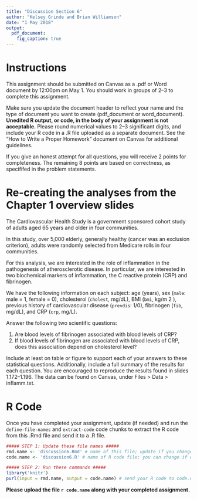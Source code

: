 ```yaml
---
title: "Discussion Section 6"
author: "Kelsey Grinde and Brian Williamson"
date: "1 May 2018"
output: 
  pdf_document:
    fig_caption: true
---
```


# Instructions

This assignment should be submitted on Canvas as a .pdf or Word document by 12:00pm on May 1. You should work in groups of 2--3 to complete this assignment.

Make sure you update the document header to reflect your name and the type of document you want to create (pdf_document or word_document). **Unedited R output, or code, in the body of your assignment is not acceptable.** Please round numerical values to 2--3 significant digits, and include your R code in a .R file uploaded as a separate document. See the "How to Write a Proper Homework" document on Canvas for additional guidelines.  

If you give an honest attempt for all questions, you will receive 2 points for completeness. The remaining 8 points are based on correctness, as specififed in the problem statements.

# Re-creating the analyses from the Chapter 1 overview slides

The Cardiovascular Health Study is a government sponsored
cohort study of adults aged 65 years and older in four
communities.

In this study, over 5,000 elderly, generally healthy (cancer was
an exclusion criterion), adults were randomly selected from
Medicare rolls in four communities.

For this analysis, we are interested in the role of inflammation
in the pathogenesis of atherosclerotic disease. In particular,
we are interested in two biochemical markers of
inflammation, the C reactive protein (CRP) and
fibrinogen.

We have the following information on each subject: age
(years), sex (`male`: male = 1, female = 0), cholesterol
(`cholest`, mg/dL), BMI (`bmi`, kg/m 2 ), previous history of
cardiovascular disease (`prevdis`: 1/0), fibrinogen (`fib`,
mg/dL), and CRP (`crp`, mg/L).

Answer the following two scientific questions:

1. Are blood levels of fibrinogen associated with blood levels of CRP?
2. If blood levels of fibrinogen are associated with blood levels of CRP, does this association depend on cholesterol level?

Include at least on table or figure to support each of your answers to these statistical questions. Additionally, include a full summary of the results for each question. You are encouraged to reproduce the results found in slides 1.172--1.196. The data can be found on Canvas, under Files > Data > inflamm.txt.

\newpage

# R Code

Once you have completed your assignment, update (if needed) and run the `define-file-names` and `extract-code` code chunks to extract the R code from this .Rmd file and send it to a .R file. 

```r
##### STEP 1: Update these file names #####
rmd.name <- 'discussion6.Rmd' # name of this file; update if you changed the name of this file
code.name <- 'discussion6.R' # name of R code file; you can change if desired
```

```r
##### STEP 2: Run these commands #####
library('knitr') 
purl(input = rmd.name, output = code.name) # send your R code to code.name 
```

**Please upload the file `r code.name` along with your completed assignment.**
